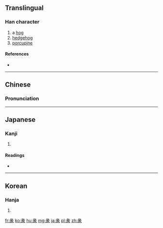 ==Translingual==

===Han character===
{{Han char|rn=58|rad=彐|as=06|sn=9|four=2723<sub>2</sub>|canj=女弓一人 (VNMO)|ids=⿱[[彑]][[𧰨]]}}

# a [[hog]]
# [[hedgehog]]
# [[porcupine]]

====References====
* {{Han ref|kx=0362.120|dkj=09920|dj=0680.260|hdz=20961.060|uh=5F56|ud=24406|bh=CEBD|bd=52925}}

----

==Chinese==
{{zh-hanzi-box|[[彖]]}}

===Pronunciation===
{{zh-pron
|m=tuàn,shǐ 
|c=teon3,teon5
|mc=y
|oc=y
|ma=
|cat=n
}}

----

==Japanese==

===Kanji===
{{ja-kanji|grade=|rs=彐06}}

# {{defn|lang=ja|sort=彐06}}

====Readings====
* {{ja-readings|on=[[たん]] (tan), [[し]] (shi)|kun=[[とく]] (toku)}}

----

==Korean==

===Hanja===
{{ko-hanja|hangeul=단|eumhun=|rv=dan|mr=tan|y=tan}}

# {{defn|lang=ko|sort=彐06}}

[[fr:彖]]
[[ko:彖]]
[[hu:彖]]
[[mg:彖]]
[[ja:彖]]
[[pl:彖]]
[[zh:彖]]